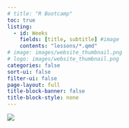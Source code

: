 ```yaml
---
# title: "R Bootcamp"
toc: true
listing: 
  - id: Weeks
    fields: [title, subtitle] #image
    contents: "lessons/*.qmd"
# image: images/website_thumbnail.png
# logo: images/website_thumbnail.png
categories: false
sort-ui: false
filter-ui: false
page-layout: full
title-block-banner: false
title-block-style: none
---
```


![](images/website_thumbnail.png){ style="display: block; margin: 0 auto" }

<br>

